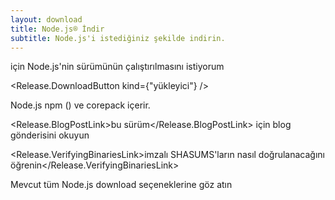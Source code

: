 ```yaml
---
layout: download
title: Node.js® İndir
subtitle: Node.js'i istediğiniz şekilde indirin.
---
```


<section>
  <Release.OperatingSystemDropdown exclude={["LINUX"]} /> için Node.js'nin <Release.VersionDropdown /> sürümünün <Release.BitnessDropdown /> çalıştırılmasını istiyorum

  <Release.DownloadButton kind={"yükleyi̇ci̇"} />
</section>

<section>
  Node.js <LinkWithArrow href="https://npmjs.com">npm</LinkWithArrow> (<Release.NpmVersion />) ve corepack içerir.

  <Release.BlogPostLink>bu sürüm</Release.BlogPostLink> için blog gönderisini okuyun

  <Release.VerifyingBinariesLink>imzalı SHASUMS'ların nasıl doğrulanacağını öğrenin</Release.VerifyingBinariesLink>

  Mevcut tüm Node.js <LinkWithArrow href="https://nodejs.org/dist/">download seçeneklerine göz atın</LinkWithArrow>
</section>
